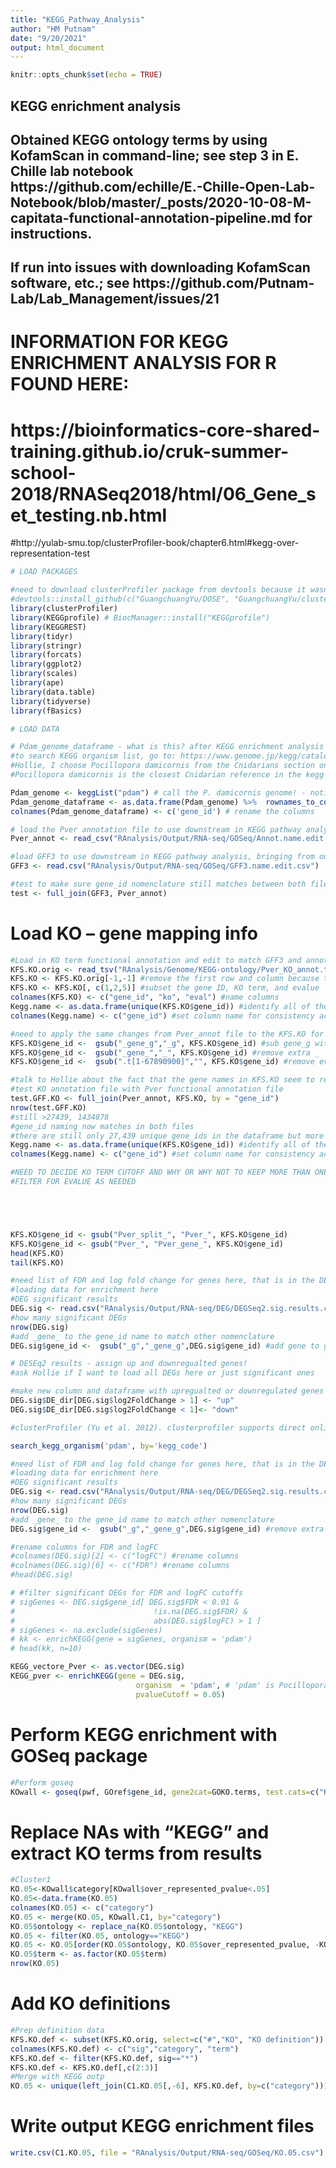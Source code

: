 ```yaml
---
title: "KEGG_Pathway_Analysis"
author: "HM Putnam"
date: "9/20/2021"
output: html_document
---
```


```r
knitr::opts_chunk$set(echo = TRUE)
```

## KEGG enrichment analysis
## Obtained KEGG ontology terms by using KofamScan in command-line; see step 3 in E. Chille lab notebook https://github.com/echille/E.-Chille-Open-Lab-Notebook/blob/master/_posts/2020-10-08-M-capitata-functional-annotation-pipeline.md for instructions. 
## If run into issues with downloading KofamScan software, etc.; see https://github.com/Putnam-Lab/Lab_Management/issues/21

# INFORMATION FOR KEGG ENRICHMENT ANALYSIS FOR R FOUND HERE:
# https://bioinformatics-core-shared-training.github.io/cruk-summer-school-2018/RNASeq2018/html/06_Gene_set_testing.nb.html 
#http://yulab-smu.top/clusterProfiler-book/chapter6.html#kegg-over-representation-test


```r
# LOAD PACKAGES

#need to download clusterProfiler package from devtools because it wasn't compatible with new rstudio version
#devtools::install_github(c("GuangchuangYu/DOSE", "GuangchuangYu/clusterProfiler"))
library(clusterProfiler)
library(KEGGprofile) # BiocManager::install("KEGGprofile")
library(KEGGREST)
library(tidyr)
library(stringr)
library(forcats)
library(ggplot2)
library(scales)
library(ape)
library(data.table)
library(tidyverse)
library(fBasics)
```

```r

# LOAD DATA

# Pdam_genome_dataframe - what is this? after KEGG enrichment analysis this script with unlist genes within enriched pathways and merge IDs to obtain the gene names 
#to search KEGG organism list, go to: https://www.genome.jp/kegg/catalog/org_list.html
#Hollie, I choose Pocillopora damicornis from the Cnidarians section on the genome list, think it is closest we will get
#Pocillopora damicornis is the closest Cnidarian reference in the kegg enrichment database

Pdam_genome <- keggList("pdam") # call the P. damicornis genome! - notice the pdam terms are rownames!
Pdam_genome_dataframe <- as.data.frame(Pdam_genome) %>%  rownames_to_column() # with will allow us to merge 
colnames(Pdam_genome_dataframe) <- c('gene_id') # rename the columns

# load the Pver annotation file to use downstream in KEGG pathway analysis, bringing from output folder because we had to edit all naming information for gene_ID in the GO enrichment script
Pver_annot <- read_csv("RAnalysis/Output/RNA-seq/GOSeq/Annot.name.edit.csv") 

#load GFF3 to use downstream in KEGG pathway analysis, bringing from output folder because we had to edit all naming information for gene_ID in the GO enrichment script
GFF3 <- read.csv("RAnalysis/Output/RNA-seq/GOSeq/GFF3.name.edit.csv")

#test to make sure gene_id nomenclature still matches between both files
test <- full_join(GFF3, Pver_annot)

```

# Load KO -- gene mapping info
```r

#Load in KO term functional annotation and edit to match GFF3 and annotation file
KFS.KO.orig <- read_tsv("RAnalysis/Genome/KEGG-ontology/Pver_KO_annot.tsv.gz", col_names = TRUE)
KFS.KO <- KFS.KO.orig[-1,-1] #remove the first row and column because they  contain no data
KFS.KO <- KFS.KO[, c(1,2,5)] #subset the gene ID, KO term, and evalue
colnames(KFS.KO) <- c("gene_id", "ko", "eval") #name columns
Kegg.name <- as.data.frame(unique(KFS.KO$gene_id)) #identify all of the unique gene names
colnames(Kegg.name) <- c("gene_id") #set column name for consistency across files

#need to apply the same changes from Pver_annot file to the KFS.KO for gene_id
KFS.KO$gene_id <-  gsub("_gene_g","_g", KFS.KO$gene_id) #sub gene_g with _g
KFS.KO$gene_id <-  gsub("_gene_","_", KFS.KO$gene_id) #remove extra _
KFS.KO$gene_id <-  gsub(".t[1-67890900]","", KFS.KO$gene_id) #remove everything after g#

#talk to Hollie about the fact that the gene names in KFS.KO seem to resemble to names for the querys instead 
#test KO annotation file with Pver functional annotation file
test.GFF.KO <- full_join(Pver_annot, KFS.KO, by = "gene_id")
nrow(test.GFF.KO)
#still >27439, 1434878
#gene_id naming now matches in both files
#there are still only 27,439 unique gene_ids in the dataframe but more than one KEGG term is currently assigned to each gene_id and that is why they are not matching up
Kegg.name <- as.data.frame(unique(KFS.KO$gene_id)) #identify all of the unique gene names
colnames(Kegg.name) <- c("gene_id") #set column name for consistency across files

#NEED TO DECIDE KO TERM CUTOFF AND WHY OR WHY NOT TO KEEP MORE THAN ONE PER GENE
#FILTER FOR EVALUE AS NEEDED





KFS.KO$gene_id <- gsub("Pver_split_", "Pver_", KFS.KO$gene_id)
KFS.KO$gene_id <- gsub("Pver_", "Pver_gene_", KFS.KO$gene_id)
head(KFS.KO)
tail(KFS.KO)
```

```r
#need list of FDR and log fold change for genes here, that is in the DESeq2 DEG results list
#loading data for enrichment here
#DEG significant results
DEG.sig <- read.csv("RAnalysis/Output/RNA-seq/DEG/DEGSeq2.sig.results.csv")[,-1]
#how many significant DEGs
nrow(DEG.sig)
#add _gene_ to the gene_id name to match other nomenclature
DEG.sig$gene_id <-  gsub("_g","_gene_g",DEG.sig$gene_id) #add gene to gene_id to match nomenclature 
```

```r
# DESEq2 results - assign up and downregualted genes!
#ask Hollie if I want to load all DEGs here or just significant ones

#make new column and dataframe with upregualted or downregulated genes
DEG.sig$DE_dir[DEG.sig$log2FoldChange > 1] <- "up"
DEG.sig$DE_dir[DEG.sig$log2FoldChange < 1]<- "down"

```





```r

#clusterProfiler (Yu et al. 2012). clusterprofiler supports direct online access of the current KEGG database, rather than relying on R annotation packages, it also provides some nice visualisation options.

search_kegg_organism('pdam', by='kegg_code')

#need list of FDR and log fold change for genes here, that is in the DESeq2 DEG results list
#loading data for enrichment here
#DEG significant results
DEG.sig <- read.csv("RAnalysis/Output/RNA-seq/DEG/DEGSeq2.sig.results.csv")[,-1]
#how many significant DEGs
nrow(DEG.sig)
#add _gene_ to the gene_id name to match other nomenclature
DEG.sig$gene_id <-  gsub("_g","_gene_g",DEG.sig$gene_id) #remove extra characters

#rename columns for FDR and logFC
#colnames(DEG.sig)[2] <- c("logFC") #rename columns
#colnames(DEG.sig)[6] <- c("FDR") #rename columns
#head(DEG.sig)

# #filter significant DEGs for FDR and logFC cutoffs
# sigGenes <- DEG.sig$gene_id[ DEG.sig$FDR < 0.01 & 
#                               !is.na(DEG.sig$FDR) &
#                               abs(DEG.sig$logFC) > 1 ]
# sigGenes <- na.exclude(sigGenes)
# kk <- enrichKEGG(gene = sigGenes, organism = 'pdam')
# head(kk, n=10)

KEGG_vectore_Pver <- as.vector(DEG.sig)
KEGG_pver <- enrichKEGG(gene = DEG.sig, 
                            organism  = 'pdam', # 'pdam' is Pocillopora damicornis
                            pvalueCutoff = 0.05) 
```


# Perform KEGG enrichment with GOSeq package
```r
#Perform goseq
KOwall <- goseq(pwf, GOref$gene_id, gene2cat=GOKO.terms, test.cats=c("KEGG"), method="Wallenius", use_genes_without_cat=TRUE)

```

# Replace NAs with "KEGG" and extract KO terms from results
```r
#Cluster1
KO.05<-KOwall$category[KOwall$over_represented_pvalue<.05]
KO.05<-data.frame(KO.05)
colnames(KO.05) <- c("category")
KO.05 <- merge(KO.05, KOwall.C1, by="category")
KO.05$ontology <- replace_na(KO.05$ontology, "KEGG")
KO.05 <- filter(KO.05, ontology=="KEGG")
KO.05 <- KO.05[order(KO.05$ontology, KO.05$over_represented_pvalue, -KO.05$numDEInCat),]
KO.05$term <- as.factor(KO.05$term)
nrow(KO.05)

```

# Add KO definitions
```r
#Prep definition data
KFS.KO.def <- subset(KFS.KO.orig, select=c("#","KO", "KO definition"))
colnames(KFS.KO.def) <- c("sig","category", "term")
KFS.KO.def <- filter(KFS.KO.def, sig=="*")
KFS.KO.def <- KFS.KO.def[,c(2:3)]
#Merge with KEGG outp
KO.05 <- unique(left_join(C1.KO.05[,-6], KFS.KO.def, by=c("category")))

```

# Write output KEGG enrichment files
```r
write.csv(C1.KO.05, file = "RAnalysis/Output/RNA-seq/GOSeq/KO.05.csv")

```
